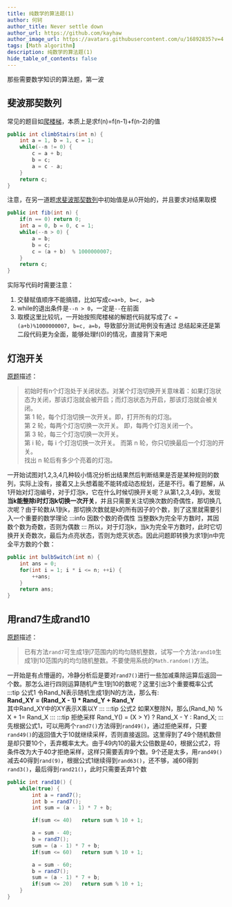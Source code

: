 ```yaml
---
title: 纯数学的算法题(1)
author: 何轲
author_title: Never settle down
author_url: https://github.com/kayhaw
author_image_url: https://avatars.githubusercontent.com/u/16892835?v=4
tags: [Math algorithm]
description: 纯数学的算法题(1)
hide_table_of_contents: false
---
```


那些需要数学知识的算法题，第一波
<!--truncate-->

## 斐波那契数列
常见的题目如[爬楼梯](https://leetcode-cn.com/problems/climbing-stairs/)，本质上是求f(n)=f(n-1)+f(n-2)的值
```java
public int climbStairs(int n) {
    int a = 1, b = 1, c = 1;
    while(--n != 0) {
        c = a + b;
        b = c;
        a = c - a;
    }
    return c;
}
```
注意，在另一道题[求斐波那契数列](https://leetcode-cn.com/problems/fei-bo-na-qi-shu-lie-lcof/)中初始值是从0开始的，并且要求对结果取模
```java
public int fib(int n) {
    if(n == 0) return 0;
    int a = 0, b = 0, c = 1;
    while(--n > 0) {
        a = b;
        b = c;
        c = (a + b)  % 1000000007;
    }
    return c;
}
```
实际写代码时需要注意：
1. 交替赋值顺序不能搞错，比如写成`c=a+b, b=c, a=b`
2. while的退出条件是`--n > 0`，一定是`--`在前面
3. 取模这里比较坑，一开始按照爬楼梯的解题代码就写成了`c = (a+b)%1000000007, b=c, a=b`，导致部分测试用例没有通过
总结起来还是第二段代码更为全面，能够处理f(0)的情况，直接背下来吧

## 灯泡开关
[原题](https://leetcode-cn.com/problems/bulb-switcher/)描述：
> 初始时有n个灯泡处于关闭状态。对某个灯泡切换开关意味着：如果灯泡状态为关闭，那该灯泡就会被开启；而灯泡状态为开启，那该灯泡就会被关闭。    
第 1 轮，每个灯泡切换一次开关。即，打开所有的灯泡。    
第 2 轮，每两个灯泡切换一次开关。 即，每两个灯泡关闭一个。    
第 3 轮，每三个灯泡切换一次开关。    
第 i 轮，每 i 个灯泡切换一次开关。 而第 n 轮，你只切换最后一个灯泡的开关。  
找出 n 轮后有多少个亮着的灯泡。    

一开始试图对1,2,3,4几种较小情况分析出结果然后判断结果是否是某种规则的数列，实际上没有，接着又上头想着能不能转成动态规划，还是不行。看了题解，从1开始对灯泡编号，对于灯泡k，它在什么时候切换开关呢？从第1,2,3,4到i，发现**当k能整除i时灯泡k切换一次开关**，并且只需要关注切换次数的奇偶性，那切换几次呢？由于轮数从1到k，那切换次数就是k的所有因子的个数，到了这里就需要引入一个重要的数学理论
:::info 因数个数的奇偶性
当整数k为完全平方数时，其因数个数为奇数，否则为偶数
:::
所以，对于灯泡k，当k为完全平方数时，此时它切换开关奇数次，最后为点亮状态，否则为熄灭状态。因此问题即转换为求1到n中完全平方数的个数：
```java
public int bulbSwitch(int n) {
    int ans = 0;
    for(int i = 1; i * i <= n; ++i) {
        ++ans;
    }
    return ans;
}
```

## 用rand7生成rand10
[原题](https://leetcode-cn.com/problems/implement-rand10-using-rand7/)描述：
> 已有方法`rand7`可生成1到7范围内的均匀随机整数，试写一个方法`rand10`生成1到10范围内的均匀随机整数。不要使用系统的`Math.random()`方法。

一开始是有点懵逼的，冷静分析后是要对`rand7()`进行一些加减乘除运算后返回一个数。那怎么进行四则运算随机产生1到10的数呢？这里引出3个重要概率公式
:::tip 公式1
令Rand_N表示随机生成1到N的方法，那么有:    
**Rand_XY = (Rand_X - 1) * Rand_Y + Rand_Y**    
其中Rand_XY中的XY表示X乘以Y
:::
:::tip 公式2
如果X整除N，那么(Rand_N) % X + 1= Rand_X
:::
:::tip 拒绝采样
Rand_Y() = (X > Y) ? Rand_X - Y : Rand_X;
:::
先根据公式1，可以用两个`rand7()`方法得到`rand49()`，通过拒绝采样，只要`rand49()`的返回值大于10就继续采样，否则直接返回。这里得到了49个随机数但是却只要10个，丢弃概率太大。由于49内10的最大公倍数是40，根据公式2，将条件改为大于40才拒绝采样，这样只需要丢弃9个数。9个还是太多，用`rand49()`减去40得到`rand(9)`，根据公式1继续得到`rand63()`，还不够，减60得到`rand3()`，最后得到`rand21()`，此时只需要丢弃1个数
```java
public int rand10() {
    while(true) {
        int a = rand7();
        int b = rand7();
        int sum = (a - 1) * 7 + b;

        if(sum <= 40)   return sum % 10 + 1;

        a = sum - 40;
        b = rand7();
        sum = (a - 1) * 7 + b;
        if(sum <= 60)   return sum % 10 + 1;

        a = sum - 60;
        b = rand7();
        sum = (a - 1) * 7 + b;
        if(sum <= 20)   return sum % 10 + 1;
    }
}
```